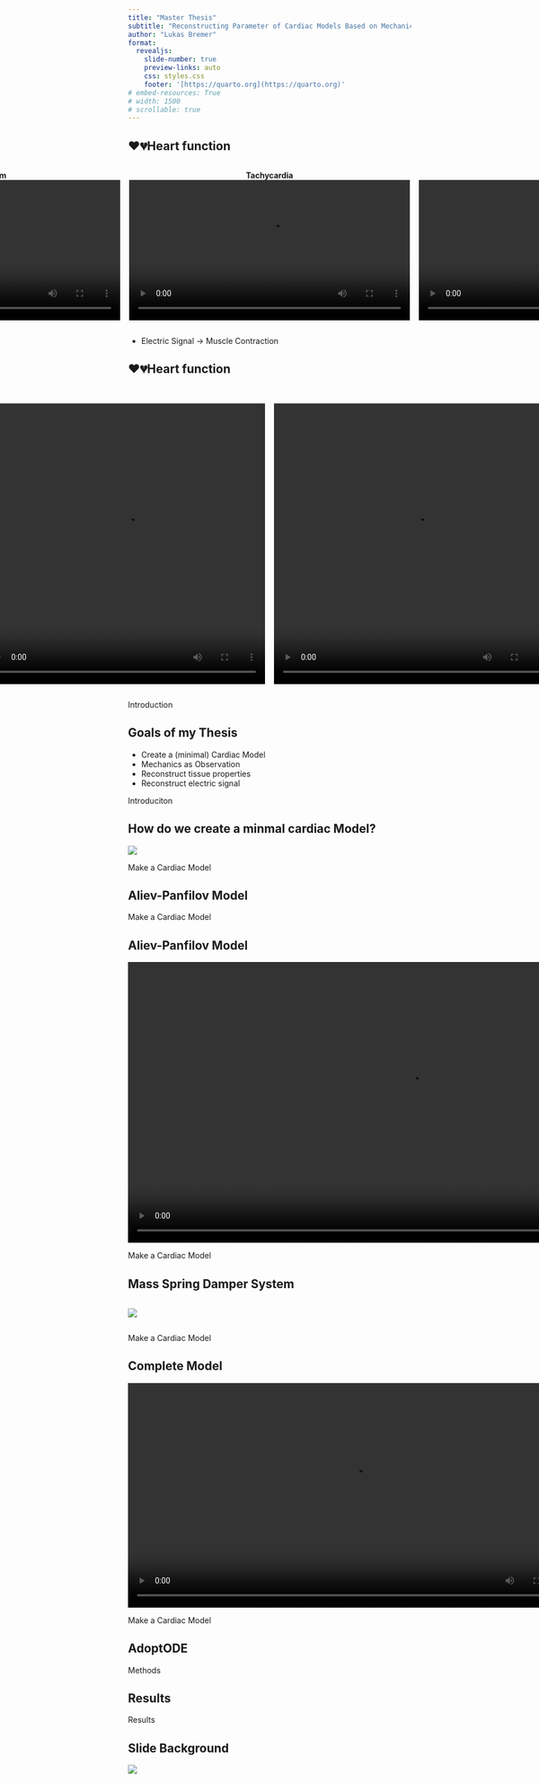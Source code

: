 ```yaml
---
title: "Master Thesis"
subtitle: "Reconstructing Parameter of Cardiac Models Based on Mechanical Information."
author: "Lukas Bremer"
format:
  revealjs: 
    slide-number: true
    preview-links: auto
    css: styles.css
    footer: '[https://quarto.org](https://quarto.org)'
# embed-resources: True
# width: 1500
# scrollable: true
---
```


## ❤️💔Heart function

<div style="display: flex; gap: 16px; justify-content: center; align-items: flex-start;">

<div style="text-align: center;">
  <strong> Sinus Rhythm</strong><br>
  <video controls width="500">
    <source src="videos/sinus.mp4" type="video/mp4">
  </video>
</div>

<div style="text-align: center;">
  <strong> Tachycardia</strong><br>
  <video controls width="500">
    <source src="videos/spiral.mp4" type="video/mp4">
  </video>
</div>

<div style="text-align: center;">
  <strong> Fibrillation</strong><br>
  <video controls width="500">
    <source src="videos/chaos.mp4" type="video/mp4">
  </video>
</div>

</div>

:::incremental
- Electric Signal → Muscle Contraction
:::


## ❤️💔Heart function 

<div style="display: flex; gap: 16px; justify-content: center; align-items: flex-start;">

<div style="text-align: center;">
  <strong> </strong><br>
  <video width="500" height="500" controls>
    <source src="videos/sinus_mouse.mp4" type="video/mp4">
  </video>
</div>

<div style="text-align: center;">
  <strong> </strong><br>
  <video width="500" height="500" controls>
    <source src="videos/fibrillation_mouse.mp4" type="video/mp4">
  </video>
</div>

</div>

::: footer
Introduction 
:::

## Goals of my Thesis

::: incremental
-   Create a (minimal) Cardiac Model
-   Mechanics as Observation
-   Reconstruct tissue properties
-   Reconstruct electric signal
:::

::: footer
Introduciton
:::

## How do we create a minmal cardiac Model?

![](images/MakeACardiacModel/electricmechanic.png){bottom="15" rigth="50" left="50"}

::: footer
Make a Cardiac Model
:::

## Aliev-Panfilov Model

\begin{align}
\frac{\partial u}{\partial t} &= \nabla(\mathbf{D} \cdot \nabla u) - k u(u - a)(u - 1) - u v \\ \label{eq: aliev panfilov 2}
\frac{\partial v}{\partial t} &= \epsilon(u, v) \cdot (-v - k u(u - b - 1)) \\
\epsilon(u, v) &= \epsilon_0 + \frac{\mu_1 v}{\mu_2 + u}
\end{align}

::: footer
Make a Cardiac Model 
:::

## Aliev-Panfilov Model

<div style="text-align: center;">
  <video controls width="1000">
    <source src="videos/AP_simulation.mp4" type="video/mp4">
    Your browser does not support the video tag.
  </video>
</div>

::: footer
Make a Cardiac Model 
:::

## Mass Spring Damper System

:::: {.columns}

::: {.column width="50%"}
![](images/MakeACardiacModel/MSD_2D.png){bottom="15" rigth="15" left="15"}
:::

::: {.column width="50%"}

<div style="font-size: 60%;">

\begin{align}
\\
\\
\mathbf{f}_{a,i}&=-k_{\mathrm{a}}\sum_j\left(\left\|\mathbf{q}_{j}-\mathbf{x}_{cm,i}\right\|-\frac{l_{f, 0}}{1+c_{f} \cdot T_{a}}\right) \cdot \mathbf{e}_{j} \eta_j \\ 
&= -k_{\mathrm{a}}\sum_j\left(\left\|\mathbf{q}_{j}-\mathbf{x}_{cm,i}\right\|- l_a(t)\right) \cdot \mathbf{e}_{j} \eta_j.
\end{align}

</div>

:::

::::

::: footer
Make a Cardiac Model
:::

## Complete Model

<div style="text-align: center;">
  <video controls width="800">
    <source src="videos/AP_4panel_animation.mp4" type="video/mp4">
    Your browser does not support the video tag.
  </video>
</div>

::: footer
Make a Cardiac Model 
:::

## AdoptODE

::: footer
Methods
:::

## Results

::: footer
Results
:::

## Slide Background {background="#1244aa"}

![](images/test.jpg){.absolute .fragment bottom="110" rigth="12" left="23" fragment-index=0}

